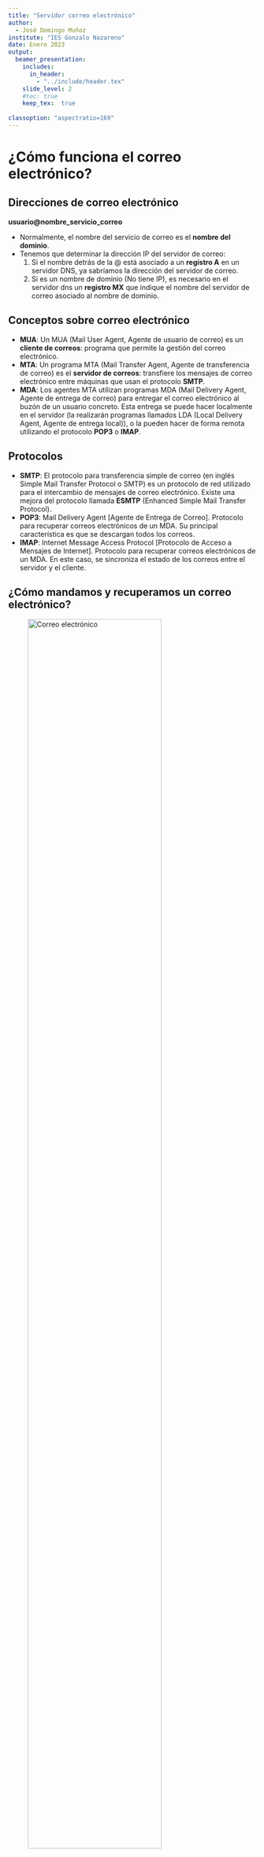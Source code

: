 ```yaml
---
title: "Servidor correo electrónico"
author: 
  - José Domingo Muñoz
institute: "IES Gonzalo Nazareno"
date: Enero 2023
output: 
  beamer_presentation:
    includes:
      in_header: 
        - "../include/header.tex"
    slide_level: 2
    #toc: true
    keep_tex:  true
    
classoption: "aspectratio=169"
---
```


# ¿Cómo funciona el correo electrónico?

## Direcciones de correo electrónico

**usuario@nombre_servicio_correo**

* Normalmente, el nombre del servicio de correo es el **nombre del dominio**.
* Tenemos que determinar la dirección IP del servidor de correo:
	1. Si el nombre detrás de la @ está asociado a un **registro A** en un servidor DNS, ya sabríamos la dirección del servidor de correo.
	2. Si es un nombre de dominio (No tiene IP), es necesario en el servidor dns un **registro MX** que indique el nombre del servidor de correo asociado al nombre de dominio.

## Conceptos sobre correo electrónico

* **MUA**: Un MUA (Mail User Agent, Agente de usuario de correo) es un **cliente de correos**: programa que permite la gestión del correo electrónico. 
* **MTA**: Un programa MTA (Mail Transfer Agent, Agente de transferencia de correo) es el **servidor de correos**: transfiere los mensajes de correo electrónico entre máquinas que usan el protocolo **SMTP**. 
* **MDA**: Los agentes MTA utilizan programas MDA (Mail Delivery Agent, Agente de entrega de correo) para entregar el correo electrónico al buzón de un usuario concreto. Esta entrega se puede hacer localmente en el servidor (la realizarán programas llamados LDA (Local Delivery Agent, Agente de entrega local)), o la pueden hacer de forma remota utilizando el protocolo **POP3** o **IMAP**.

## Protocolos

* **SMTP**: El protocolo para transferencia simple de correo (en inglés Simple Mail Transfer Protocol o SMTP) es un protocolo de red utilizado para el intercambio de mensajes de correo electrónico. Existe una mejora del protocolo llamada **ESMTP** (Enhanced Simple Mail Transfer Protocol).
* **POP3**: Mail Delivery Agent [Agente de Entrega de Correo]. Protocolo para recuperar correos electrónicos de un MDA. Su principal característica es que se descargan todos los correos.
* **IMAP**: Internet Message Access Protocol [Protocolo de Acceso a Mensajes de Internet]. Protocolo para recuperar correos electrónicos de un MDA. En este caso, se sincroniza el estado de los correos entre el servidor y el cliente.

## ¿Cómo mandamos y recuperamos un correo electrónico?

![Correo electrónico](img/mta.png){ height=80% }

## Formato de los correos electrónicos

* En la actualidad se utiliza el formato **MIME** para el envío de correos. Nos permite:
	* Texto en conjuntos de caracteres distintos de US-ASCII (antes sólo ASCII).
	* Adjuntos que no son de tipo texto
	* Cuerpos de mensajes con múltiples partes (multi-part)

* Los mensajes tienen unas cabeceras y un cuerpo. Algunas cabeceras importantes:
	* From, Subject, Date, To, Cc, Bcc
	* Return-Path, Delivered-To, Received, ...
	* MIME-Version, Content-Type,...
	* Otras cabeceras referidas a la seguridad: Received-SPF, DKIM-Signature
		
# Servidor de Correos

## Postfix

* **Postfix** es un servidor de correo de **software libre / código abierto**, un programa informático para el enrutamiento y envío de correo electrónico, creado con la intención de que sea una alternativa más rápida, fácil de administrar y segura al ampliamente utilizado **Sendmail**. Anteriormente conocido como VMailer e IBM Secure Mailer, fue originalmente escrito por Wietse Venema durante su estancia en el Thomas J. Watson Research Center de IBM, y continúa siendo desarrollado activamente.

* **Postfix** es el agente de transporte por omisión en diversas distribuciones de Linux y en las últimas versiones del Mac OS X. Para 2016 un estimado de 25% de los servidores de correo electrónico a lo largo de todo el mundo utilizaba Postfix.

## Instalación de postfix

    `apt install postfix`

* Tipo de servidor: Internet Site (vamos a recibir y enviar correo directamente)
* Mailname: **DOMINIO**

## Directivas de configuración

Fichero **`/etc/postfix/main.cf`**:

* **`mydestination`**: Los dominios que serán propios del servidor de correo, es decir, el correo enviado a estos dominios está dirigido a usuarios del propio servidor. Si el usuario existe, el mensaje será almacenado, sino el servidor devolverá un mensaje de error. 
* **`relay_domains`**: Los dominios que serán reenviados. Por lo tanto se permitirán el envío de correos a usuarios de estos dominios.
* **`mynetworks`**: Las IPs desde las que pueden enviarse mensajes.
* **`myorigin`**: El dominio con el que el servidor enviará correo, el cual está configurado en `/etc/mailname`. 

# Gestión de correo electrónico

## Casos que vamos a estudiar

* Gestión del correo desde el servidor
    * Caso 1: Envío local, entre usuarios del mismo servidor
    * Caso 2: Envío de correo desde usuarios del servidor a correos de internet
        * ¿Qué tenemos que hacer para que nuestro correo “llegue a buen puerto”?
    * Caso 3: Recibir correos desde internet a usuarios del servidor
        * Alias, redirecciones y usuarios virtuales
        * Soluciones al problema del spam
* Gestión del correo desde un cliente remoto
    * Caso 4: Recepción de correo electrónico usando nuestro servidor de correos
    * Caso 5: Envío de correo electrónico usando nuestro servidor de correos


##  Caso 1: Envío local, entre usuarios del mismo servidor

Para el envío de correo vamos a usar la utilidad `mail` (se encuentra en el paquete `bsd-mailx`). Y para enviar un correo desde el usuario `debian` al usuario `root`, simplemente ejecutamos:

```
	debian@maquina:~$ mail root@localhost
```

El usuario `root` leerá el correo:
```
	root@maquina:~#  mail
	Mail version 8.1.2 01/15/2001.  Type ? for help.
	"/var/mail/root": 1 message 1 unread
	>U  1 debian@DOMINIO  Sat Jan 16 18:22   79/3597  Re: hola
	& 1
```

* Podemos comprobar el log **/var/log/mail.log** para comprobar que se ha mandado el mensaje.

## Caso 2: Envío de correo desde usuarios del servidor a correos de internet

### Desde el aula

```
relayhost = babuino-smtp.gonzalonazareno.org
```

### Desde el VPS

* Con la configuración básica del servidor, seríamos capaces de enviar el correo (no necesitamos un relay).
* Quizás no sea necesario para el envío de correos, pero estaría muy bien que ya tengamos configurado en nuestro DNS el registro MX apuntando a nuestra máquina.
* Actualm,ente es necesario tener configurado un registro SPF.

## ¿Qué tenemos que hacer para que nuestro correo "llegue a buen puerto"?

* **IP estáticas y limpias**: Nuestra IP no debe estar en una lista de spam.
* **SPF**: Sender Policy Framework (SPF) es un mecanismo de autenticación que mediante un registro DNS de tipo TXT describe las direcciones IPs y nombres DNS autorizados a enviar correo desde nuestro dominio.
* **DKIM**: DomainKeys Identified Mail o DKIM es un método de autenticación pensado principalmente para reducir la suplantación de remitente. DKIM consiste en que se publica a través de DNS la clave pública del servidor de correos y se firman con la correspondiente clave privada todos los mensajes emitidos, así el receptor puede verificar cada correo emitido utilizando la clave pública.
* **DMARC**: Amplia el funcionamiento de SPF y DKIM, mediante la publicación en DNS de la política del sitio, en el que decimos si usamos, SPF, DKIM o ambos, entre otras cosas.

## Caso 3: Recibir correos desde internet a usuarios del servidor

### Desde el aula

* En el curso de correo electrónico está la explicación completa.
* Asegúrate de tener configurado de forma correcta tu registro MX en tu servidor DNS.

### Desde el VPS

* Configura el servidor postfix en tu servidor, teniendo en cuenta que en el fichero `/etc/mailname` este tu nombre de dominio.
* Configura tu DNS para que el registro MX apunte a un nombre de ordenador que está definido como un registro A a tu dirección IP pública

## Alias, redirecciones y usuarios virtuales

* **Alias**: Cuando se define un alias para un determinado usuario se redirige el correo que llegue a otro usuario de la misma máquina. 
* **Redirección**: Se utiliza para enviar el correo que llegue a un usuario a una cuenta de correo exterior. 
* **Usuarios virtuales**: Nos permite usar nombres de usuario que no correspondan con los nombres de los usuarios de sistema.

## Soluciones al problema del spam

* **SMTPd restrintions**: Nuestro servidor puede hacer comprobaciones para restringir la recepción de correos: filtrar dominios de envío, filtrar quien puede hacer realy de nuestro servidor, filtrar si la IP del servidor de envío esta en una lista negra...
* Podemos comprobar el registro **SPF** y **DKIM** del servidor de envío.
* **Antivirus y antispam**

## Caso 4: Recepción de correo electrónico usando nuestro servidor de correos

Protocolos:

* **POP3**: Mail Delivery Agent [Agente de Entrega de Correo]. Protocolo para recuperar correos electrónicos de un MDA. Su principal característica es que se descargan todos los correos.
* **IMAP**: Internet Message Access Protocol [Protocolo de Acceso a Mensajes de Internet]. Prótocolo para recuperar correos electrónicos de un MDA. En este caso, se sincroniza el estado de los correos entre el servidor y el cliente.

## Caso 4: Recepción de correo electrónico usando nuestro servidor de correos

Tipos de buzones:

* **Buzón mbox**: Todos los mensajes están en un fichero, es el tipo de buzón que hemos utilizado hasta ahora, y puede ser válido para el protocolo POP3 donde se descargan todos los correos desde el servidor.
* **Buzón maildir**: Los mensajes se guardan en una carpeta. Es imprescindible para que funcione el protocolo IMAP.

## Caso 4: Recepción de correo electrónico usando nuestro servidor de correos

**Protocolo IMAP**

* **IMAP con STARTTLS**: STARTTLS transforma una conexión insegura en una segura mediante el uso de SSL/TLS. Por lo tanto usando el mismo puerto 143/tcp tenemos cifrada la comunicación.
* **IMAPS**: Versión segura del protocolo IMAP que usa el puerto 993/tcp.

## Caso 5: Envío de correo electrónico usando nuestro servidor de correos

**Protocolo SMTP**

* **ESMTP + STARTTLS**: esmtp (Enhanced Simple Mail Transfer Protocol): En este caso se usa el puerto 587/tcp. Este protocolo tiene nuevas extensiones: como smtp-auth y STARTTLS (STARTTLS transforma una conexión insegura en una segura mediante el uso de SSL/TLS). Es necesario asgurar la comunicación con  **SASL (Simple Authentication and Security Layer)**.
* **SMTPS**: Simple Mail Transfer Protocol Secure: Con este protocolo conseguimos el cifrado de la comunicación entre el cliente y el servidor. Utiliza un puerto no estándar 465/tcp. No es una extensión de smtp. Es muy parecido a HTTPS.
